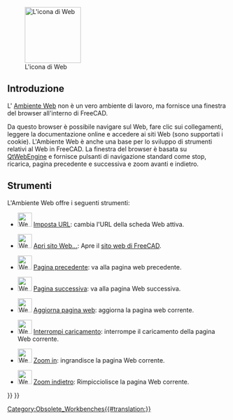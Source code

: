 <languages/>

{{Docnav/it
|
|
|IconL=
|IconR=
}}

{{VeryImportantMessage|L''''Ambiente Web''' non è più incluso dalla versione 0.21.}}

[[Image:Workbench_Web.svg|thumb|128px|L'icona di Web]]

<span id="Introduction"></span>
==Introduzione==

L' [[Web_Workbench/it|Ambiente Web]] non è un vero ambiente di lavoro, ma fornisce una finestra del browser all'interno di FreeCAD.

Da questo browser è possibile navigare sul Web, fare clic sui collegamenti, leggere la documentazione online e accedere ai siti Web (sono supportati i cookie). L'Ambiente Web è anche una base per lo sviluppo di strumenti relativi al Web in FreeCAD. La finestra del browser è basata su [https://wiki.qt.io/QtWebEngine QtWebEngine] e fornisce pulsanti di navigazione standard come stop, ricarica, pagina precedente e successiva e zoom avanti e indietro.

<span id="Tools"></span>
== Strumenti == 

L'Ambiente Web offre i seguenti strumenti:

* [[File:Web_BrowserSetURL.svg|32px]] [[Web_BrowserSetURL/it|Imposta URL]]: cambia l'URL della scheda Web attiva.

* [[File:Web_OpenWebsite.svg|32px]] [[Web_OpenWebsite/it|Apri sito Web...]]: Apre il [https://freecad.org sito web di FreeCAD].

* [[File:Web_BrowserBack.svg|32px]] [[Web_BrowserBack/it|Pagina precedente]]: va alla pagina web precedente.

* [[File:Web_BrowserNext.svg|32px]] [[Web_BrowserNext/it|Pagina successiva]]: va alla pagina Web successiva.

* [[File:Web_BrowserRefresh.svg|32px]] [[Web_BrowserRefresh/it|Aggiorna pagina web]]: aggiorna la pagina web corrente.

* [[File:Web_BrowserStop.svg|32px]] [[Web_BrowserStop/it|Interrompi caricamento]]: interrompe il caricamento della pagina Web corrente.

* [[File:Web_BrowserZoomIn.svg|32px]] [[Web_BrowserZoomIn/it|Zoom in]]: ingrandisce la pagina Web corrente.

* [[File:Web_BrowserZoomOut.svg|32px]] [[Web_BrowserZoomOut/it|Zoom indietro]]: Rimpicciolisce la pagina Web corrente.


{{Docnav/it
|
|
|IconL=
|IconR=
}}

{{Web Tools navi{{#translation:}}}}
{{Userdocnavi{{#translation:}}}}
[[Category:Obsolete_Workbenches{{#translation:}}]]
